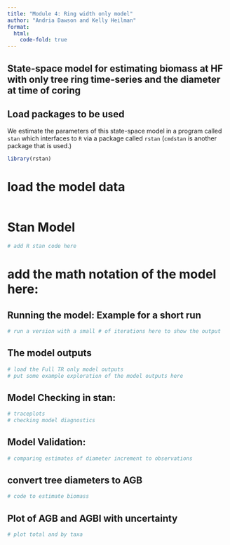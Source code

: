 ```yaml
---
title: "Module 4: Ring width only model"
author: "Andria Dawson and Kelly Heilman"
format:
  html:
    code-fold: true
---
```


## State-space model for estimating biomass at HF with only tree ring time-series and the diameter at time of coring

## Load packages to be used
We estimate the parameters of this state-space model in a program called `stan` which interfaces to `R` via a package called `rstan` (`cmdstan` is another package that is used.)
```R
library(rstan)
```


# load the model data
```r

```

# Stan Model
```r
# add R stan code here
```

# add the math notation of the model here:

## Running the model: Example for a short run
```r
# run a version with a small # of iterations here to show the output
```


## The model outputs
```R
# load the Full TR only model outputs
# put some example exploration of the model outputs here
```

## Model Checking in stan:
```R
# traceplots
# checking model diagnostics

```

## Model Validation:
```r
# comparing estimates of diameter increment to observations
```

## convert tree diameters to AGB
```R
# code to estimate biomass
```


## Plot of AGB and AGBI with uncertainty
```R
# plot total and by taxa
```
